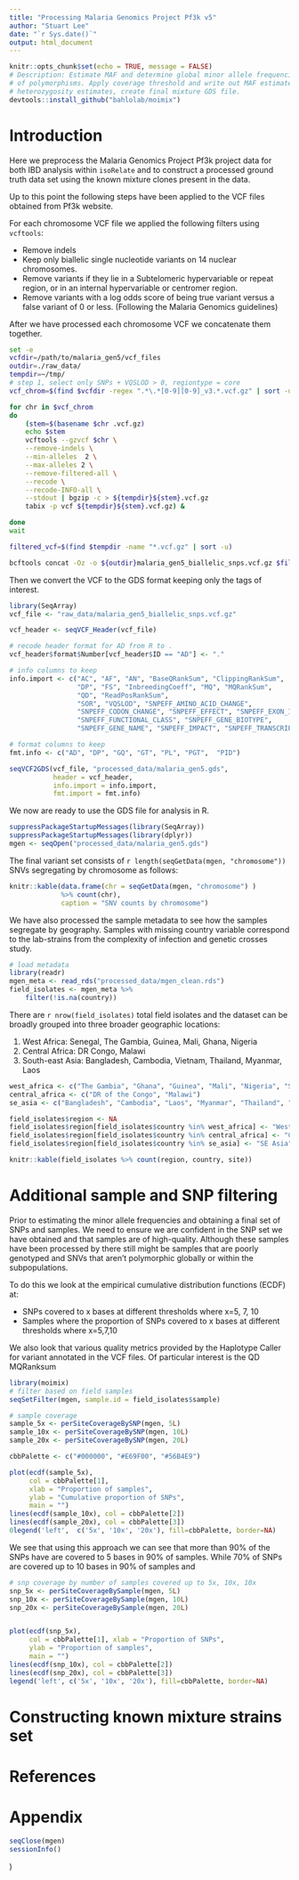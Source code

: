 ```yaml
---
title: "Processing Malaria Genomics Project Pf3k v5"
author: "Stuart Lee"
date: "`r Sys.date()`"
output: html_document
---
```


```r
knitr::opts_chunk$set(echo = TRUE, message = FALSE)
# Description: Estimate MAF and determine global minor allele frequencies
# of polymorphisms. Apply coverage threshold and write out MAF estimates,
# heterozygosity estimates, create final mixture GDS file.
devtools::install_github("bahlolab/moimix")
```

# Introduction

Here we preprocess the Malaria Genomics Project Pf3k project data
for both IBD analysis within `isoRelate` and to construct a processed ground 
truth data set using the known mixture clones present in the data. 

Up to this point the following steps have been applied to the VCF files
obtained from Pf3k website.

For each chromosome VCF file we applied the following filters using `vcftools`:

* Remove indels
* Keep only biallelic single nucleotide variants on 14 nuclear chromosomes.
* Remove variants if they lie in a Subtelomeric hypervariable or repeat region, 
or in an internal hypervariable or centromer region.
* Remove variants with a log odds score of being true variant versus a false
 variant of 0 or less. (Following the Malaria Genomics guidelines)

After we have processed each chromosome VCF we concatenate them together.

```bash
set -e
vcfdir=/path/to/malaria_gen5/vcf_files
outdir=./raw_data/
tempdir=~/tmp/
# step 1, select only SNPs + VQSLOD > 0, regiontype = core
vcf_chrom=$(find $vcfdir -regex ".*\.*[0-9][0-9]_v3.*.vcf.gz" | sort -u)

for chr in $vcf_chrom 
do
	(stem=$(basename $chr .vcf.gz)
	echo $stem
	vcftools --gzvcf $chr \
	--remove-indels \
	--min-alleles  2 \
	--max-alleles 2 \
	--remove-filtered-all \
	--recode \
	--recode-INFO-all \
	--stdout | bgzip -c > ${tempdir}${stem}.vcf.gz 
	tabix -p vcf ${tempdir}${stem}.vcf.gz) &

done
wait

filtered_vcf=$(find $tempdir -name "*.vcf.gz" | sort -u)

bcftools concat -Oz -o ${outdir}malaria_gen5_biallelic_snps.vcf.gz $filtered_vcf
```

Then we convert the VCF to the GDS format keeping only the tags of interest.
```r
library(SeqArray)
vcf_file <- "raw_data/malaria_gen5_biallelic_snps.vcf.gz"

vcf_header <- seqVCF_Header(vcf_file)

# recode header format for AD from R to .
vcf_header$format$Number[vcf_header$ID == "AD"] <- "."

# info columns to keep
info.import <- c("AC", "AF", "AN", "BaseQRankSum", "ClippingRankSum",
                 "DP", "FS", "InbreedingCoeff", "MQ", "MQRankSum",
                 "QD", "ReadPosRankSum",
                 "SOR", "VQSLOD", "SNPEFF_AMINO_ACID_CHANGE",
                 "SNPEFF_CODON_CHANGE", "SNPEFF_EFFECT", "SNPEFF_EXON_ID",
                 "SNPEFF_FUNCTIONAL_CLASS", "SNPEFF_GENE_BIOTYPE", 
                 "SNPEFF_GENE_NAME", "SNPEFF_IMPACT", "SNPEFF_TRANSCRIPT_ID")

# format columns to keep
fmt.info <- c("AD", "DP", "GQ", "GT", "PL", "PGT",  "PID")

seqVCF2GDS(vcf_file, "processed_data/malaria_gen5.gds",
           header = vcf_header, 
           info.import = info.import, 
           fmt.import = fmt.info)
```

We now are ready to use the GDS file for analysis in R.
```r
suppressPackageStartupMessages(library(SeqArray))
suppressPackageStartupMessages(library(dplyr))
mgen <- seqOpen("processed_data/malaria_gen5.gds")

```

The final variant set consists of `r length(seqGetData(mgen, "chromosome"))` 
SNVs segregating by chromosome as follows:
```r
knitr::kable(data.frame(chr = seqGetData(mgen, "chromosome") ) 
             %>% count(chr),
             caption = "SNV counts by chromosome")

```

We have also processed the sample metadata to see how the samples segregate
by geography. Samples with missing country variable correspond to the lab-strains
from the complexity of infection and genetic crosses study.

```r
# load metadata 
library(readr)
mgen_meta <- read_rds("processed_data/mgen_clean.rds")
field_isolates <- mgen_meta %>% 
    filter(!is.na(country))

```

There are `r nrow(field_isolates)` total field isolates and the dataset
can be broadly grouped into three broader geographic locations: 

1. West Africa: Senegal, The Gambia, Guinea, Mali, Ghana, Nigeria
2. Central Africa: DR Congo, Malawi
3. South-east Asia: Bangladesh, Cambodia, Vietnam, Thailand, Myanmar, Laos

```r
west_africa <- c("The Gambia", "Ghana", "Guinea", "Mali", "Nigeria", "Senegal")
central_africa <- c("DR of the Congo", "Malawi")
se_asia <- c("Bangladesh", "Cambodia", "Laos", "Myanmar", "Thailand", "Vietnam")

field_isolates$region <- NA
field_isolates$region[field_isolates$country %in% west_africa] <- "West Africa"
field_isolates$region[field_isolates$country %in% central_africa] <- "Central Africa"
field_isolates$region[field_isolates$country %in% se_asia] <- "SE Asia"

knitr::kable(field_isolates %>% count(region, country, site))

```

# Additional sample and SNP filtering
Prior to estimating the minor allele frequencies and obtaining a final set
of SNPs and samples. We need to ensure we are confident in the SNP set we have
obtained and that samples are of high-quality. Although these samples
have been processed by there still might be samples that are poorly genotyped
and SNVs that aren't polymorphic globally or within the subpopulations.

To do this we look at the empirical cumulative distribution functions (ECDF) at:

* SNPs covered to x bases at different thresholds where x=5, 7, 10
* Samples where the proportion of SNPs covered to x bases at different thresholds
where x=5,7,10 

We also look that various quality metrics provided by the Haplotype Caller
for variant annotated in the VCF files. Of particular interest is the QD 
MQRanksum

```r
library(moimix)
# filter based on field samples
seqSetFilter(mgen, sample.id = field_isolates$sample)

# sample coverage 
sample_5x <- perSiteCoverageBySNP(mgen, 5L)
sample_10x <- perSiteCoverageBySNP(mgen, 10L)
sample_20x <- perSiteCoverageBySNP(mgen, 20L)

cbbPalette <- c("#000000", "#E69F00", "#56B4E9")

plot(ecdf(sample_5x),
     col = cbbPalette[1],
     xlab = "Proportion of samples",
     ylab = "Cumulative proportion of SNPs",
     main = "")
lines(ecdf(sample_10x), col = cbbPalette[2])
lines(ecdf(sample_20x), col = cbbPalette[3])
0legend('left',  c('5x', '10x', '20x'), fill=cbbPalette, border=NA)

```

We see that using this approach we can see that more than 90\% of the SNPs have
are covered to 5 bases in 90\% of samples. While 70\% of SNPs are covered up to
10 bases in 90\% of samples and 

```r

# snp coverage by number of samples covered up to 5x, 10x, 10x
snp_5x <- perSiteCoverageBySample(mgen, 5L)
snp_10x <- perSiteCoverageBySample(mgen, 10L)
snp_20x <- perSiteCoverageBySample(mgen, 20L)


plot(ecdf(snp_5x),
     col = cbbPalette[1], xlab = "Proportion of SNPs", 
     ylab = "Proportion of samples",
     main = "")
lines(ecdf(snp_10x), col = cbbPalette[2])
lines(ecdf(snp_20x), col = cbbPalette[3])
legend('left', c('5x', '10x', '20x'), fill=cbbPalette, border=NA)

```




# Constructing known mixture strains set



# References


# Appendix
```r
seqClose(mgen)
sessionInfo()
```
)